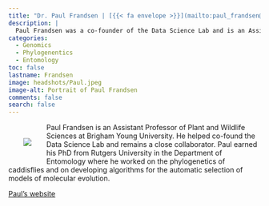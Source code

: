 ```yaml
---
title: "Dr. Paul Frandsen | [{{< fa envelope >}}](mailto:paul_frandsen@byu.edu)"
description: |
  Paul Frandsen was a co-founder of the Data Science Lab and is an Assistant Professor of Plant and Wildlife Sciences at Brigham Young University. 
categories:
  - Genomics
  - Phylogenentics
  - Entomology
toc: false
lastname: Frandsen
image: headshots/Paul.jpeg
image-alt: Portrait of Paul Frandsen
comments: false
search: false
---
```

::: {.content-container}
::: {.header-block}

<div>
  <div style="float: left; position: relative; top: 0px; padding: 30px;">
  ![](headshots/Paul.jpeg)
  </div>

Paul Frandsen is an Assistant Professor of Plant and Wildlife Sciences at Brigham Young University. He helped co-found the Data Science Lab and remains a close collaborator. Paul earned his PhD from Rutgers University in the Department of Entomology where he worked on the phylogenetics of caddisflies and on developing algorithms for the automatic selection of models of molecular evolution.

[Paul's website](http://paulfrandsen.com/)
<br/><br/><br/><br/>
</div>
:::
:::